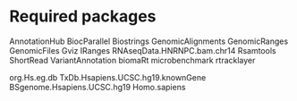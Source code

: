 # Required packages

AnnotationHub
BiocParallel
Biostrings
GenomicAlignments
GenomicRanges
GenomicFiles
Gviz
IRanges
RNAseqData.HNRNPC.bam.chr14
Rsamtools
ShortRead
VariantAnnotation
biomaRt
microbenchmark
rtracklayer 

org.Hs.eg.db
TxDb.Hsapiens.UCSC.hg19.knownGene
BSgenome.Hsapiens.UCSC.hg19
Homo.sapiens
